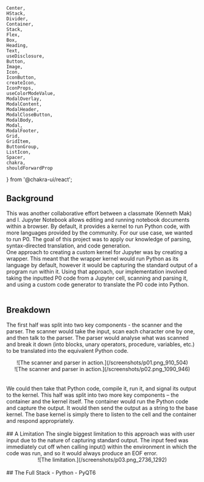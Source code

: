     Center,
    HStack,
    Divider,
    Container,
    Stack,
    Flex,
    Box,
    Heading,
    Text,
    useDisclosure,
    Button,
    Image,
    Icon,
    IconButton,
    createIcon,
    IconProps,
    useColorModeValue,
    ModalOverlay,
    ModalContent,
    ModalHeader,
    ModalCloseButton,
    ModalBody,
    Modal,
    ModalFooter,
    Grid,
    GridItem,
    ButtonGroup,
    ListIcon,
    Spacer,
    chakra,
    shouldForwardProp
} from '@chakra-ui/react';


## Background
This was another collaborative effort between a classmate (Kenneth Mak) and I. Jupyter Notebook allows editing and running notebook documents within a browser. By default, it provides a kernel to run Python code, with more languages provided by the community. For our use case, we wanted to run P0. The goal of this project was to apply our knowledge of parsing, syntax-directed translation, and code generation.
<br/>
One approach to creating a custom kernel for Jupyter was by creating a wrapper. This meant that the wrapper kernel would run Python as its language by default, however it would be capturing the standard output of a program run within it. Using that approach, our implementation involved taking the inputted P0 code from a Jupyter cell, scanning and parsing it, and using a custom code generator to translate the P0 code into Python. 
<br/>
<br/>
## Breakdown
The first half was split into two key components - the scanner and the parser. The scanner would take the input, scan each character one by one, and then talk to the parser. The parser would analyse what was scanned and break it down (into blocks, unary operators, procedure, variables, etc.) to be translated into the equivalent Python code. 
<br/>
<Center
    py={'1em'}
    gap={'3em'}
    direction={'row'}>
        <Center>
            ![The scanner and parser in action.](/screenshots/p01.png_910_504)
        </Center>
        <Center>
            ![The scanner and parser in action.](/screenshots/p02.png_1090_946)
        </Center>
</Center>
<br/>
<br/>
We could then take that Python code, compile it, run it, and signal its output to the kernel. This half was split into two more key components – the container and the kernel itself. The container would run the Python code and capture the output. It would then send the output as a string to the base kernel. The base kernel is simply there to listen to the cell and the container and respond appropriately.
<br/>
<br/>
## A Limitation
The single biggest limitation to this approach was with user input due to the nature of capturing standard output. The input feed was immediately cut off when calling input() within the environment in which the code was run, and so it would always produce an EOF error.
<Center
    py={'1em'}>
        ![The limitation.](/screenshots/p03.png_2736_1292)
</Center>
<br/>
## The Full Stack
<Flex
    py={1}
    px={{ base: '1.5em', sm: '1.5em', md: '2em', lg: '3em' }}>
    - Python
    - PyQT6
</Flex>
<br/>